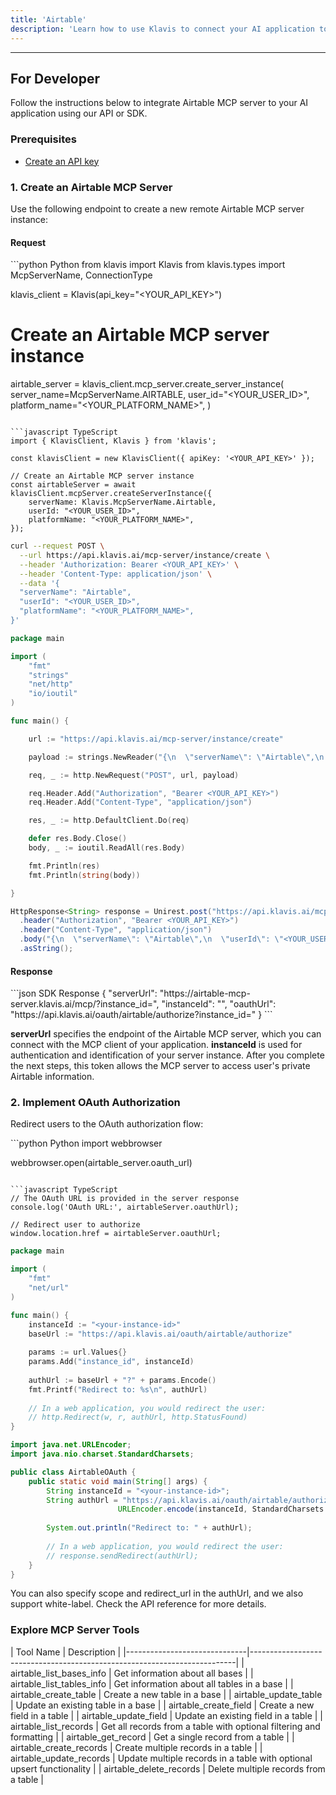 ```yaml
---
title: 'Airtable'
description: 'Learn how to use Klavis to connect your AI application to Airtable MCP Server'
---
```



<NoCodeSnippet />

---

## For Developer

Follow the instructions below to integrate Airtable MCP server to your AI application using our API or SDK.

### Prerequisites

- [Create an API key](https://www.klavis.ai/home/api-keys)

### 1. Create an Airtable MCP Server

Use the following endpoint to create a new remote Airtable MCP server instance:

#### Request
<CodeGroup>
```python Python
from klavis import Klavis
from klavis.types import McpServerName, ConnectionType

klavis_client = Klavis(api_key="<YOUR_API_KEY>")

# Create an Airtable MCP server instance
airtable_server = klavis_client.mcp_server.create_server_instance(
    server_name=McpServerName.AIRTABLE,
    user_id="<YOUR_USER_ID>",
    platform_name="<YOUR_PLATFORM_NAME>",
)
```

```javascript TypeScript
import { KlavisClient, Klavis } from 'klavis';

const klavisClient = new KlavisClient({ apiKey: '<YOUR_API_KEY>' });

// Create an Airtable MCP server instance
const airtableServer = await klavisClient.mcpServer.createServerInstance({
    serverName: Klavis.McpServerName.Airtable,
    userId: "<YOUR_USER_ID>",
    platformName: "<YOUR_PLATFORM_NAME>",
});
```

```bash cURL
curl --request POST \
  --url https://api.klavis.ai/mcp-server/instance/create \
  --header 'Authorization: Bearer <YOUR_API_KEY>' \
  --header 'Content-Type: application/json' \
  --data '{
  "serverName": "Airtable",
  "userId": "<YOUR_USER_ID>",
  "platformName": "<YOUR_PLATFORM_NAME>",
}'
```



```go Go
package main

import (
	"fmt"
	"strings"
	"net/http"
	"io/ioutil"
)

func main() {

	url := "https://api.klavis.ai/mcp-server/instance/create"

	payload := strings.NewReader("{\n  \"serverName\": \"Airtable\",\n  \"userId\": \"<YOUR_USER_ID>\",\n  \"platformName\": \"<YOUR_PLATFORM_NAME>\",\n }")

	req, _ := http.NewRequest("POST", url, payload)

	req.Header.Add("Authorization", "Bearer <YOUR_API_KEY>")
	req.Header.Add("Content-Type", "application/json")

	res, _ := http.DefaultClient.Do(req)

	defer res.Body.Close()
	body, _ := ioutil.ReadAll(res.Body)

	fmt.Println(res)
	fmt.Println(string(body))

}
```

```java Java
HttpResponse<String> response = Unirest.post("https://api.klavis.ai/mcp-server/instance/create")
  .header("Authorization", "Bearer <YOUR_API_KEY>")
  .header("Content-Type", "application/json")
  .body("{\n  \"serverName\": \"Airtable\",\n  \"userId\": \"<YOUR_USER_ID>\",\n  \"platformName\": \"<YOUR_PLATFORM_NAME>\",\n}")
  .asString();
```
</CodeGroup>

#### Response
<CodeGroup>
```json SDK Response
{
  "serverUrl": "https://airtable-mcp-server.klavis.ai/mcp/?instance_id=<instance-id>",
  "instanceId": "<instance-id>",
  "oauthUrl": "https://api.klavis.ai/oauth/airtable/authorize?instance_id=<instance-id>"
}
```
</CodeGroup>


<Check> **serverUrl** specifies the endpoint of the Airtable MCP server, which you can connect with the MCP client of your application.</Check>
<Note> **instanceId** is used for authentication and identification of your server instance. After you complete the next steps, this token allows the MCP server to access user's private Airtable information.</Note>


### 2. Implement OAuth Authorization

Redirect users to the OAuth authorization flow:

<CodeGroup>
```python Python
import webbrowser

webbrowser.open(airtable_server.oauth_url)
```

```javascript TypeScript
// The OAuth URL is provided in the server response
console.log('OAuth URL:', airtableServer.oauthUrl);

// Redirect user to authorize
window.location.href = airtableServer.oauthUrl;
```



```go Go
package main

import (
    "fmt"
    "net/url"
)

func main() {
    instanceId := "<your-instance-id>"
    baseUrl := "https://api.klavis.ai/oauth/airtable/authorize"
    
    params := url.Values{}
    params.Add("instance_id", instanceId)
    
    authUrl := baseUrl + "?" + params.Encode()
    fmt.Printf("Redirect to: %s\n", authUrl)
    
    // In a web application, you would redirect the user:
    // http.Redirect(w, r, authUrl, http.StatusFound)
}
```

```java Java
import java.net.URLEncoder;
import java.nio.charset.StandardCharsets;

public class AirtableOAuth {
    public static void main(String[] args) {
        String instanceId = "<your-instance-id>";
        String authUrl = "https://api.klavis.ai/oauth/airtable/authorize?instance_id=" + 
                        URLEncoder.encode(instanceId, StandardCharsets.UTF_8);
        
        System.out.println("Redirect to: " + authUrl);
        
        // In a web application, you would redirect the user:
        // response.sendRedirect(authUrl);
    }
}
```


</CodeGroup>

<Tip>
You can also specify scope and redirect_url in the authUrl, and we also support white-label. Check the API reference for more details.
</Tip>

### Explore MCP Server Tools

<Accordion title="Tools Information">
| Tool Name                    | Description                                                              |
|------------------------------|--------------------------------------------------------------------------|
| airtable_list_bases_info               | Get information about all bases                                          |
| airtable_list_tables_info              | Get information about all tables in a base                               |
| airtable_create_table                  | Create a new table in a base                                             |
| airtable_update_table                  | Update an existing table in a base                                       |
| airtable_create_field                  | Create a new field in a table                                            |
| airtable_update_field                  | Update an existing field in a table                                      |
| airtable_list_records                  | Get all records from a table with optional filtering and formatting      |
| airtable_get_record                    | Get a single record from a table                                         |
| airtable_create_records                | Create multiple records in a table                                       |
| airtable_update_records                | Update multiple records in a table with optional upsert functionality    |
| airtable_delete_records                | Delete multiple records from a table                                     |
</Accordion> 